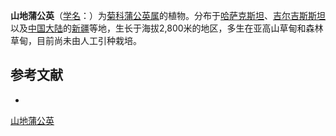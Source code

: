 {{Speciesbox
| name = 山地蒲公英
| status = 
| status_system = 
| image =
| genus = Taraxacum
| species = pseudoalpinum
| authority = Schischk.
}}

'''山地蒲公英'''（[[学名|学名]]：{{lang|la|''Taraxacum pseudoalpinum''}}）为[[菊科|菊科]][[蒲公英属|蒲公英属]]的植物。分布于[[哈萨克斯坦|哈萨克斯坦]]、[[吉尔吉斯斯坦|吉尔吉斯斯坦]]以及[[中国大陆|中国大陆]]的[[新疆|新疆]]等地，生长于海拔2,800米的地区，多生在亚高山草甸和森林草甸，目前尚未由人工引种栽培。

== 参考文献 ==
<div class="references-small">
* {{cite web| url =http://www.bioinfo.cn/db05/KmzwSpecies.php?action=view&id=6006| title =山地蒲公英| work =《中国高等植物数据库全库》| publisher =中国科学院微生物研究所| author =昆明植物研究所| accessdate =2009-02-25| deadurl =yes| archiveurl =https://web.archive.org/web/20160305032152/http://www.bioinfo.cn/db05/KmzwSpecies.php?action=view&id=6006| archivedate =2016-03-05}}
</div>
{{Taxonbar|from=Q11044912}}

[[Category:蒲公英属|山地蒲公英]]


{{植物小作品}}